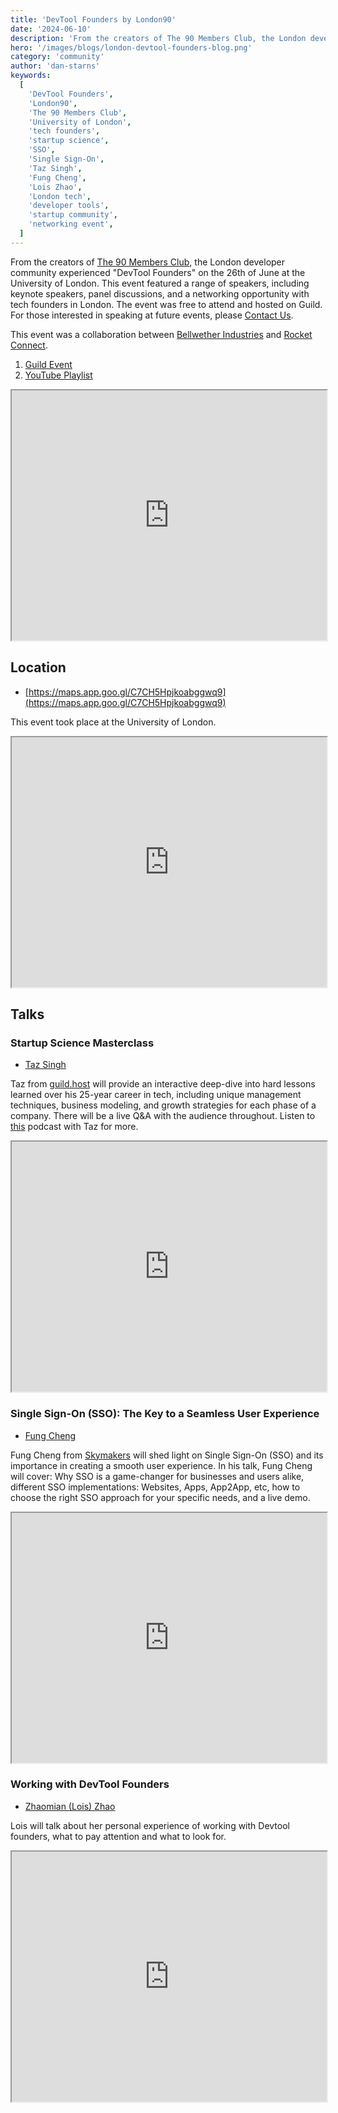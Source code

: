 ```yaml
---
title: 'DevTool Founders by London90'
date: '2024-06-10'
description: 'From the creators of The 90 Members Club, the London developer community experienced "DevTool Founders." This event was hosted on the 26th of June at the University of London. It featured a range of speakers, including keynote speakers, panel discussions, and a networking opportunity with tech founders in London.'
hero: '/images/blogs/london-devtool-founders-blog.png'
category: 'community'
author: 'dan-starns'
keywords:
  [
    'DevTool Founders',
    'London90',
    'The 90 Members Club',
    'University of London',
    'tech founders',
    'startup science',
    'SSO',
    'Single Sign-On',
    'Taz Singh',
    'Fung Cheng',
    'Lois Zhao',
    'London tech',
    'developer tools',
    'startup community',
    'networking event',
  ]
---
```


From the creators of [The 90 Members Club](https://www.linkedin.com/company/the-90/), the London developer community experienced "DevTool Founders" on the 26th of June at the University of London. This event featured a range of speakers, including keynote speakers, panel discussions, and a networking opportunity with tech founders in London. The event was free to attend and hosted on Guild. For those interested in speaking at future events, please [Contact Us](https://www.rconnect.tech/contact).

This event was a collaboration between [Bellwether Industries](https://www.bams-tech.com/technologies/) and [Rocket Connect](https://www.rconnect.tech/).

1. [Guild Event](https://guild.host/events/devtool-founders-by-tbsq0p)
2. [YouTube Playlist](https://www.youtube.com/watch?v=63w7rPa2SsU&list=PLEc2HP9XFBY2MAji-manaLePguaZiqGZI&pp=gAQBiAQB)

<iframe
  width="100%"
  height="400"
  src="https://www.youtube.com/embed/63w7rPa2SsU"
  title="London 90 DevTool Founders at The University of London"
  allow="accelerometer; autoplay; clipboard-write; encrypted-media; gyroscope; picture-in-picture; web-share"
  referrerpolicy="strict-origin-when-cross-origin"
></iframe>

## Location

- [https://maps.app.goo.gl/C7CH5Hpjkoabggwq9](https://maps.app.goo.gl/C7CH5Hpjkoabggwq9)

This event took place at the University of London.

<iframe
  width="100%"
  height="400"
  src="https://www.google.com/maps/embed?pb=!1m14!1m8!1m3!1d2482.528085537154!2d-0.127854!3d51.5218733!3m2!1i1024!2i768!4f13.1!3m3!1m2!1s0x48761b31d1df7673%3A0xa0feb1e70975ae4b!2s26%20Russell%20Sq%2C%20London%20WC1B%205DT!5e0!3m2!1sen!2suk!4v1718014579210!5m2!1sen!2suk"
  loading="lazy"
></iframe>

## Talks

### Startup Science Masterclass

- [Taz Singh](https://twitter.com/tazsingh)

Taz from [guild.host](https://guild.host/) will provide an interactive deep-dive into hard lessons learned over his 25-year career in tech, including unique management techniques, business modeling, and growth strategies for each phase of a company. There will be a live Q&A with the audience throughout. Listen to [this](https://podcasters.spotify.com/pod/show/the-hard-part/episodes/Taz-Singh-from-Guild-e2kbjhv) podcast with Taz for more.

<iframe
  width="100%"
  height="400"
  src="https://www.youtube.com/embed/yw5459TrWCc"
  title="Taz Singh: Startup Science Masterclass"
  allow="accelerometer; autoplay; clipboard-write; encrypted-media; gyroscope; picture-in-picture; web-share"
></iframe>

### Single Sign-On (SSO): The Key to a Seamless User Experience

- [Fung Cheng](https://www.linkedin.com/in/lfcheng/)

Fung Cheng from [Skymakers](https://www.skymakers.co.uk/) will shed light on Single Sign-On (SSO) and its importance in creating a smooth user experience. In his talk, Fung Cheng will cover: Why SSO is a game-changer for businesses and users alike, different SSO implementations: Websites, Apps, App2App, etc, how to choose the right SSO approach for your specific needs, and a live demo.

<iframe
  width="100%"
  height="400"
  src="https://www.youtube.com/embed/_XKV8SjoQZ0"
  title="Fung Cheng: Single Sign-On (SSO): The Key to a Seamless User Experience"
  allow="accelerometer; autoplay; clipboard-write; encrypted-media; gyroscope; picture-in-picture; web-share"
></iframe>

### Working with DevTool Founders

- [Zhaomian (Lois) Zhao](https://twitter.com/zmzlois)

Lois will talk about her personal experience of working with Devtool founders, what to pay attention and what to look for.

<iframe
  width="100%"
  height="400"
  src="https://www.youtube.com/embed/2WLyuGSRY6k"
  title="Zhaomian (Lois) Zhao: Working with DevTool Founders"
  allow="accelerometer; autoplay; clipboard-write; encrypted-media; gyroscope; picture-in-picture; web-share"
></iframe>
